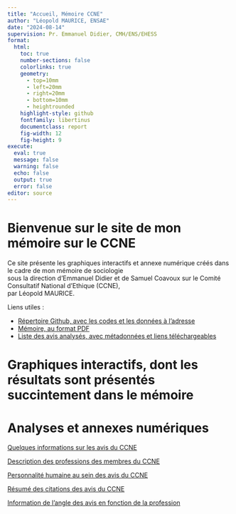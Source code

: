 ```yaml
---
title: "Accueil, Mémoire CCNE"
author: "Léopold MAURICE, ENSAE"
date: "2024-08-14"
supervision: Pr. Emmanuel Didier, CMH/ENS/EHESS
format:
  html:
    toc: true
    number-sections: false
    colorlinks: true
    geometry:
      - top=10mm
      - left=20mm
      - right=20mm
      - bottom=10mm  
      - heightrounded
    highlight-style: github
    fontfamily: libertinus
    documentclass: report
    fig-width: 12
    fig-height: 9
execute:
  eval: true
  message: false
  warning: false
  echo: false
  output: true
  error: false
editor: source
---
```


# Bienvenue sur le site de mon mémoire sur le CCNE

Ce site présente les graphiques interactifs et annexe numérique créés dans le cadre de mon mémoire de sociologie  
sous la direction d'Emmanuel Didier et de Samuel Coavoux sur le Comité Consultatif National d'Ethique (CCNE),  
par Léopold MAURICE.

Liens utiles :

- [Répertoire Github, avec les codes et les données à l'adresse](https://github.com/LeoMaurice/CCNE)
- [Mémoire, au format PDF](memoire.qmd)
- [Liste des avis analysés, avec métadonnées et liens téléchargeables](liste_avis.qmd)

# Graphiques interactifs, dont les résultats sont présentés succintement dans le mémoire

# Analyses et annexes numériques

[Quelques informations sur les avis du CCNE](description_avis.qmd)

[Description des professions des membres du CCNE](description_membres.qmd)

[Personnalité humaine au sein des avis du CCNE](personne_across_avis.qmd)

[Résumé des citations des avis du CCNE](reseau_citations.qmd)

[Information de l'angle des avis en fonction de la profession](tableaux_croises.qmd)

